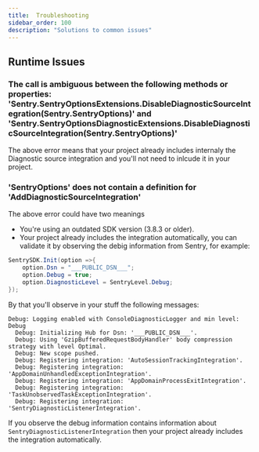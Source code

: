 ```yaml
---
title:  Troubleshooting
sidebar_order: 100
description: "Solutions to common issues"
---
```


## Runtime Issues


### The call is ambiguous between the following methods or properties: 'Sentry.SentryOptionsExtensions.DisableDiagnosticSourceIntegration(Sentry.SentryOptions)' and 'Sentry.SentryOptionsDiagnosticExtensions.DisableDiagnosticSourceIntegration(Sentry.SentryOptions)'

The above error means that your project already includes internaly the Diagnostic source integration and you'll not need to inlcude it in your project.

### 'SentryOptions' does not contain a definition for 'AddDiagnosticSourceIntegration'

The above error could have two meanings
* You're using an outdated SDK version (3.8.3 or older).
* Your project already includes the integration automatically, you can validate it by observing the debig information from Sentry, for example:
```csharp
SentrySDK.Init(option =>{
    option.Dsn = "___PUBLIC_DSN___";
    option.Debug = true;
    option.DiagnosticLevel = SentryLevel.Debug;    
});
```
By that you'll observe in your stuff the following messages:

```
Debug: Logging enabled with ConsoleDiagnosticLogger and min level: Debug
  Debug: Initializing Hub for Dsn: '___PUBLIC_DSN___'.
  Debug: Using 'GzipBufferedRequestBodyHandler' body compression strategy with level Optimal.
  Debug: New scope pushed.
  Debug: Registering integration: 'AutoSessionTrackingIntegration'.
  Debug: Registering integration: 'AppDomainUnhandledExceptionIntegration'.
  Debug: Registering integration: 'AppDomainProcessExitIntegration'.
  Debug: Registering integration: 'TaskUnobservedTaskExceptionIntegration'.
  Debug: Registering integration: 'SentryDiagnosticListenerIntegration'.
```
If you observe the debug information contains information about `SentryDiagnosticListenerIntegration` then your project already includes the integration automatically.
